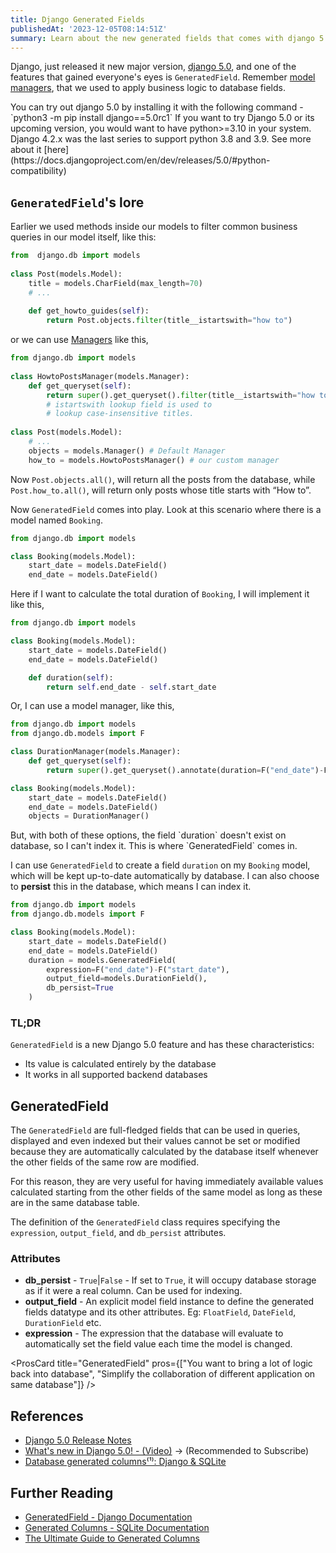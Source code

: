 ```yaml
---
title: Django Generated Fields
publishedAt: '2023-12-05T08:14:51Z'
summary: Learn about the new generated fields that comes with django 5
---
```


Django, just released it new major version, [django 5.0](https://docs.djangoproject.com/en/dev/releases/5.0/), and one of the features that gained everyone's eyes is `GeneratedField`. Remember [model managers](http://localhost:3000/django-model-managers-make-things-less-complicated), that we used to apply business logic to database fields.

<Callout emoji="✅">
You can try out django 5.0 by installing it with the following command - `python3 -m pip install django==5.0rc1`
</Callout>

<Callout emoji="⚠️" bg="warning">
If you want to try Django 5.0 or its upcoming version, you would want to have python>=3.10 in your system. Django 4.2.x was the last series to support python 3.8 and 3.9. See more about it [here](https://docs.djangoproject.com/en/dev/releases/5.0/#python-compatibility)
</Callout>

## `GeneratedField`'s lore

Earlier we used methods inside our models to filter common business queries in our model itself, like this:

```python
from  django.db import models
 
class Post(models.Model):
	title = models.CharField(max_length=70)
	# ...
	
	def get_howto_guides(self):
		return Post.objects.filter(title__istartswith="how to")
```

or we can use [Managers](https://docs.djangoproject.com/en/5.0/topics/db/managers/) like this, 

```python
from django.db import models
 
class HowtoPostsManager(models.Manager):
	def get_queryset(self):
		return super().get_queryset().filter(title__istartswith="how to")
		# istartswith lookup field is used to
		# lookup case-insensitive titles.
		
class Post(models.Model):
	# ...
	objects = models.Manager() # Default Manager
	how_to = models.HowtoPostsManager() # our custom manager
```

Now `Post.objects.all()`, will return all the posts from the database, while `Post.how_to.all()`, will return only posts whose title starts with “How to”.

Now `GeneratedField` comes into play. Look at this scenario where there is a model named `Booking`.

```python
from django.db import models

class Booking(models.Model):
    start_date = models.DateField()
    end_date = models.DateField()
```

Here if I want to calculate the total duration of `Booking`, I will implement it like this, 

```python {7,8}
from django.db import models

class Booking(models.Model):
    start_date = models.DateField()
    end_date = models.DateField()

    def duration(self):
        return self.end_date - self.start_date
```

Or, I can use a model manager, like this,

```python {2, 4-6, 11}
from django.db import models
from django.db.models import F

class DurationManager(models.Manager):
    def get_queryset(self):
        return super().get_queryset().annotate(duration=F("end_date")-F("start_date"))

class Booking(models.Model):
    start_date = models.DateField()
    end_date = models.DateField()
    objects = DurationManager()
```
<Callout emoji="💡" bg="success">
But, with both of these options, the field `duration` doesn't exist on database, so I can't index it. This is where `GeneratedField` comes in.
</Callout>

I can use `GeneratedField` to create a field `duration` on my `Booking` model, which will be kept up-to-date automatically by database. I can also choose to **persist** this in the database, which means I can index it. 

```python {2,7-11}
from django.db import models
from django.db.models import F

class Booking(models.Model):
    start_date = models.DateField()
    end_date = models.DateField()
    duration = models.GeneratedField(
        expression=F("end_date")-F("start_date"),
        output_field=models.DurationField(),
        db_persist=True
    )
```

### TL;DR

`GeneratedField` is a new Django 5.0 feature and has these characteristics:
- Its value is calculated entirely by the database
- It works in all supported backend databases

## GeneratedField

The `GeneratedField` are full-fledged fields that can be used in queries, displayed and even indexed but their values cannot be set or modified because they are automatically calculated by the database itself whenever the other fields of the same row are modified.

For this reason, they are very useful for having immediately available values calculated starting from the other fields of the same model as long as these are in the same database table.

The definition of the `GeneratedField` class requires specifying the `expression`, `output_field`, and `db_persist` attributes.

### Attributes

- **db_persist** - `True`|`False` - If set to `True`, it will occupy database storage as if it were a real column. Can be used for indexing.
- **output_field** - An explicit model field instance to define the generated fields datatype and its other attributes. Eg: `FloatField`, `DateField`, `DurationField` etc.
- **expression** - The expression that the database will evaluate to automatically set the field value each time the model is changed.

<ProsCard title="GeneratedField" pros={["You want to bring a lot of logic back into database", "Simplify the collaboration of different application on same database"]} />

## References

- [Django 5.0 Release Notes](https://docs.djangoproject.com/en/dev/releases/5.0/)
- [What's new in Django 5.0! - (Video)](https://www.youtube.com/watch?v=lPl5Q5gv9G8) -> (Recommended to Subscribe)
- [Database generated columns⁽¹⁾: Django & SQLite](https://www.paulox.net/2023/11/07/database-generated-columns-part-1-django-and-sqlite/)

## Further Reading

- [GeneratedField - Django Documentation](https://docs.djangoproject.com/en/5.0/ref/models/fields/#django.db.models.GeneratedField)
- [Generated Columns - SQLite Documentation](https://www.sqlite.org/gencol.html)
- [The Ultimate Guide to Generated Columns](https://www.dbvis.com/thetable/the-ultimate-guide-to-generated-columns/)
